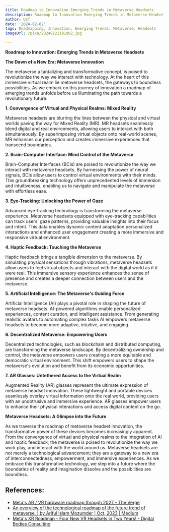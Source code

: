 ```yaml
---
title: Roadmap to Innovation Emerging Trends in Metaverse Headsets
description: Roadmap to Innovation Emerging Trends in Metaverse Headsets
author: Usf
date: '2024-02-02'
tags: Roadmapping, Innovation, Emerging Trends, Metaverse, Headsets
imageUrl: /pixa/20240221191902.jpg

---
```

**Roadmap to Innovation: Emerging Trends in Metaverse  Headsets**

**The Dawn  of a New Era: Metaverse Innovation**

The metaverse  a tantalizing and  transformative concept, is poised to revolutionize the way we interact with  technology. At the  heart of this immersive virtual realm lie metaverse headsets, the gateways to boundless possibilities. As we embark  on this  journey of innovation a roadmap of emerging trends  unfolds before us illuminating the  path towards a revolutionary future.

**1. Convergence  of  Virtual and  Physical Realms: Mixed  Reality**

Metaverse headsets are  blurring the  lines between the physical and virtual worlds paving the way for Mixed Reality (MR). MR headsets seamlessly blend  digital and real environments, allowing users to interact with both simultaneously. By superimposing virtual  objects onto real-world scenes, MR enhances  our perception and creates immersive experiences  that transcend boundaries.

**2. Brain-Computer Interface: Mind Control of the Metaverse**

Brain-Computer Interfaces (BCIs) are poised to revolutionize the way we interact with metaverse headsets. By harnessing the power of neural signals, BCIs allow users to control virtual environments with their minds. This groundbreaking technology offers unprecedented levels of immersion and intuitiveness,  enabling us to navigate and manipulate the metaverse with effortless ease.

**3. Eye-Tracking: Unlocking the Power of Gaze**

Advanced eye-tracking technology is transforming the metaverse experience. Metaverse  headsets equipped with  eye-tracking capabilities can track users' gaze patterns, providing valuable insights into their focus and intent. This data enables dynamic content adaptation personalized interactions and  enhanced  user engagement creating a more immersive and responsive virtual environment.

**4. Haptic Feedback: Touching the Metaverse**

Haptic feedback brings a tangible dimension to  the metaverse. By simulating physical sensations through vibrations, metaverse headsets allow users to feel virtual objects and interact with the digital  world  as if it were real. This immersive sensory experience enhances the sense of presence  and creates a deeper connection between users and the metaverse.

**5. Artificial Intelligence:  The  Metaverse's Guiding Force**

Artificial Intelligence  (AI) plays a pivotal role in shaping the future of metaverse headsets. AI-powered algorithms enable personalized experiences, content curation, and intelligent assistance. From generating realistic avatars to automating complex tasks AI empowers metaverse headsets to become more adaptive, intuitive, and engaging.

**6. Decentralized Metaverse: Empowering Users**

Decentralized technologies, such as blockchain and distributed computing, are transforming  the metaverse landscape. By decentralizing ownership  and control, the metaverse empowers users creating  a more equitable and democratic virtual  environment. This shift empowers users to shape the metaverse's evolution and  benefit from its economic opportunities.

**7. AR Glasses: Untethered Access to the Virtual Realm**

Augmented Reality (AR) glasses represent the ultimate expression  of metaverse  headset  innovation. These lightweight and portable devices seamlessly overlay virtual information onto the real world, providing users with an unobtrusive  and immersive experience. AR glasses empower users  to enhance their physical interactions  and access digital content on the go.

**Metaverse Headsets:  A Glimpse  into the Future**

As we traverse the roadmap of metaverse headset innovation, the transformative  power  of these devices becomes increasingly apparent. From the convergence of virtual  and physical realms to the integration of AI and haptic  feedback, the metaverse is poised to revolutionize the way we work play, and interact with the  world around us. Metaverse headsets are not merely a technological advancement; they are a gateway  to a new era of interconnectedness, empowerment, and immersive experiences.  As we embrace this transformative  technology, we step  into  a future where the boundaries of reality and imagination dissolve and the possibilities are boundless.

## References:
- [Meta's AR / VR hardware roadmap through 2027 - The Verge](https://www.theverge.com/2023/2/28/23619730/meta-vr-oculus-ar-glasses-smartwatch-plans)
- [An overview of the technological roadmap of the future trend of metaverse. | by Ariful Islam Mozumder | Oct, 2023 | Medium](https://medium.com/@arifulislamro/an-overview-of-the-technological-roadmap-of-the-future-trend-of-metaverse-b7fc0a26d04b)
- [Meta's XR Roadmap - Four New VR Headsets in Two Years! - Digital Bodies Consulting](https://www.digitalbodies.net/metas-xr-roadmap-four-new-vr-headsets-in-two-years/)
